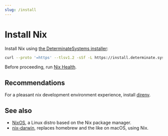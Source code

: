 ```yaml
---
slug: /install
---
```


# Install Nix

Install Nix using [the DeterminateSystems installer](https://github.com/DeterminateSystems/nix-installer#the-determinate-nix-installer):

```bash
curl --proto '=https' --tlsv1.2 -sSf -L https://install.determinate.systems/nix | sh -s -- install
```

Before proceeding, run [Nix Health](/health).

## Recommendations

For a pleasant nix development environment experience, install [direnv](/direnv).

## See also

- [NixOS](https://nixos.org/), a Linux distro based on the Nix package manager.
- [nix-darwin](https://github.com/LnL7/nix-darwin), replaces homebrew and the like on macOS, using Nix.
